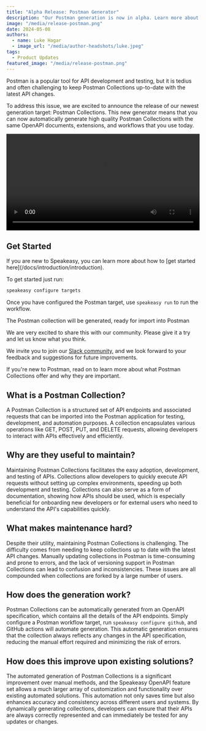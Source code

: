 ```yaml
---
title: "Alpha Release: Postman Generator"
description: "Our Postman generation is now in alpha. Learn more about how you can automatically create high quality Postman Collections"
image: "/media/release-postman.png"
date: 2024-05-08
authors:
  - name: Luke Hagar
  - image_url: "/media/author-headshots/luke.jpeg"
tags:
  - Product Updates
featured_image: "/media/release-postman.png"
---
```




Postman is a popular tool for API development and testing, but it is tedius and often challenging to keep Postman Collections up-to-date with the latest API changes.

To address this issue, we are excited to announce the release of our newest generation target: Postman Collections. This new generator means that you can now automatically generate high quality Postman Collections with the same OpenAPI documents, extensions, and workflows that you use today.


<div className='mt-10'>
  <video controls={false} loop={true} autoPlay={true} width="100%" >
    <source src={ postman_generator } type="video/mp4" />
  </video>
</div>


## Get Started

<Callout title="Learn more" variant="info">
  If you are new to Speakeasy, you can learn more about how to [get started here](/docs/introduction/introduction).
</Callout>

To get started just run:
```bash
speakeasy configure targets
```

Once you have configured the Postman target, use `speakeasy run` to run the workflow.

The Postman collection will be generated, ready for import into Postman

We are very excited to share this with our community. Please give it a try and let us know what you think.

We invite you to join our [Slack community](https://join.slack.com/t/speakeasy-dev/shared_invite/zt-1cwb3flxz-lS5SyZxAsF_3NOq5xc8Cjw), and we look forward to your feedback and suggestions for future improvements.

<Callout title="Read on" variant="info">
  If you're new to Postman, read on to learn more
  about what Postman Collections offer and why they are important.
</Callout>

## What is a Postman Collection?

A Postman Collection is a structured set of API endpoints and associated requests that can be imported into the Postman application for testing, development, and automation purposes. A collection encapsulates various operations like GET, POST, PUT, and DELETE requests, allowing developers to interact with APIs effectively and efficiently.

## Why are they useful to maintain?

Maintaining Postman Collections facilitates the easy adoption, development, and testing of APIs. Collections allow developers to quickly execute API requests without setting up complex environments, speeding up both development and testing. Collections can also serve as a form of documentation, showing how APIs should be used, which is especially beneficial for onboarding new developers or for external users who need to understand the API's capabilities quickly.

## What makes maintenance hard?

Despite their utility, maintaining Postman Collections is challenging. The difficulty comes from needing to keep collections up to date with the latest API changes. Manually updating collections in Postman is time-consuming and prone to errors, and the lack of versioning support in Postman Collections can lead to confusion and inconsistencies. These issues are all compounded when collections are forked by a large number of users.

## How does the generation work?

Postman Collections can be automatically generated from an OpenAPI specification, which contains all the details of the API endpoints. Simply configure a Postman workflow target, run `speakeasy configure github`, and GitHub actions will automate generation. This automatic generation ensures that the collection always reflects any changes in the API specification, reducing the manual effort required and minimizing the risk of errors.

## How does this improve upon existing solutions?

The automated generation of Postman Collections is a significant improvement over manual methods, and the Speakeasy OpenAPI feature set allows a much larger array of customization and functionality over existing automated solutions. This automation not only saves time but also enhances accuracy and consistency across different users and systems. By dynamically generating collections, developers can ensure that their APIs are always correctly represented and can immediately be tested for any updates or changes.
